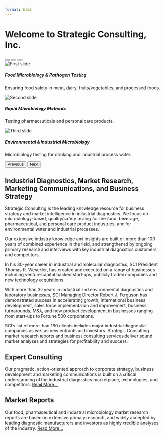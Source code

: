 ```yaml
---
format: html
---
```


# Welcome to Strategic Consulting, Inc.
```{=html}
<div id="myCarousel" class="carousel slide" data-bs-ride="carousel">

  <!-- Indicators -->
  <div class="carousel-indicators">
    <button type="button" data-bs-target="#myCarousel" data-bs-slide-to="0" class="active" aria-current="true" aria-label="Slide 1"></button>
    <button type="button" data-bs-target="#myCarousel" data-bs-slide-to="1" aria-label="Slide 2"></button>
    <button type="button" data-bs-target="#myCarousel" data-bs-slide-to="2" aria-label="Slide 3"></button>
  </div>

  <!-- Carousel Items -->
  <div class="carousel-inner">
    <div class="carousel-item active">
      <img src="assets/carousel/slide1.jpg" class="d-block w-100" alt="First slide">
      <div class="carousel-caption d-none d-md-block">
        <h5>Food Microbiology & Pathogen Testing</h5>
        <p>Ensuring food safety in meat, dairy, fruits/vegetables, and processed foods.</p>
      </div>
    </div>
    <div class="carousel-item">
      <img src="assets/carousel/slide2.jpg" class="d-block w-100" alt="Second slide">
      <div class="carousel-caption d-none d-md-block">
        <h5>Rapid Microbiology Methods</h5>
        <p>Testing pharmaceuticals and personal care products.</p>
      </div>
    </div>
    <div class="carousel-item">
      <img src="assets/carousel/slide3.jpg" class="d-block w-100" alt="Third slide">
      <div class="carousel-caption d-none d-md-block">
        <h5>Environmental & Industrial Microbiology</h5>
        <p>Microbiology testing for drinking and industrial process water.</p>
      </div>
    </div>
  </div>

  <!-- Controls -->
  <button class="carousel-control-prev" type="button" data-bs-target="#myCarousel" data-bs-slide="prev">
    <span class="carousel-control-prev-icon" aria-hidden="true"></span>
    <span class="visually-hidden">Previous</span>
  </button>
  <button class="carousel-control-next" type="button" data-bs-target="#myCarousel" data-bs-slide="next">
    <span class="carousel-control-next-icon" aria-hidden="true"></span>
    <span class="visually-hidden">Next</span>
  </button>
</div>
```

## Industrial Diagnostics, Market Research, Marketing Communications, and Business Strategy

Strategic Consulting is the leading knowledge resource for business strategy and market intelligence in industrial diagnostics. We focus on microbiology-based, quality/safety testing for the food, beverage, pharmaceutical, and personal care product industries, and for environmental water and industrial processes.

Our extensive industry knowledge and insights are built on more than 100 years of combined experience in the field, and strengthened by ongoing primary research and interviews with key industrial diagnostics customers and competitors.

In his 30-year career in industrial and molecular diagnostics, SCI President Thomas R. Weschler, has created and executed on a range of businesses including venture capital backed start-ups, publicly traded companies and new technology acquisitions.

With more than 30 years in industrial and environmental diagnostics and laboratory businesses, SCI Managing Director Robert J. Ferguson has demonstrated success in accelerating growth, international business development, sales force implementation and improvement, business turnarounds, M&A, and new product development in businesses ranging from start-ups to Fortune 500 corporations.

SCI’s list of more than 160 clients includes major industrial diagnostic companies as well as new entrants and investors. Strategic Consulting market research reports and business consulting services deliver sound market analyses and strategies for profitability and success.

## Expert Consulting
Our pragmatic, action-oriented approach to corporate strategy, business development and marketing communications is built on a critical understanding of the industrial diagnostics marketplace, technologies, and competitors. [Read More...](services.qmd)

## Market Reports
Our food, pharmaceutical and industrial microbiology market research reports are based on extensive primary research, and widely accepted by leading diagnostic manufacturers and investors as highly credible analyses of the industry. [Read More...](market-reports.qmd)
